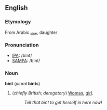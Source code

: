 ==English==
===Etymology===
From Arabic [[بنت]], daughter

===Pronunciation===
*[[IPA]]: /bɪnt/
*[[SAMPA]]: /bInt/

===Noun===
'''bint''' (''plural'' '''bints''')

#(''chiefly British''; ''derogatory'') [[Woman]], [[girl]].
#:''Tell that bint to get herself in here now!''